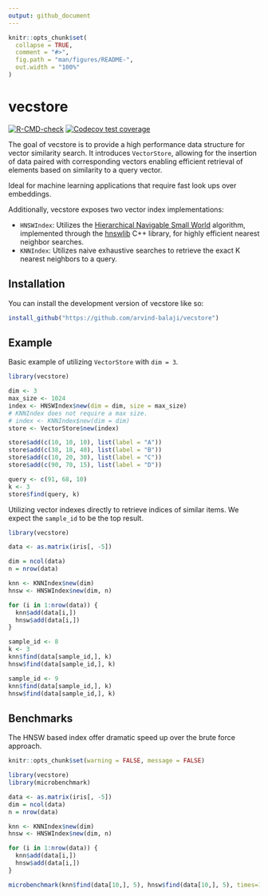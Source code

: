 ```yaml
---
output: github_document
---
```


<!-- README.md is generated from README.Rmd. Please edit that file -->

```r
knitr::opts_chunk$set(
  collapse = TRUE,
  comment = "#>",
  fig.path = "man/figures/README-",
  out.width = "100%"
)
```

# vecstore


<!-- badges: start -->

[![R-CMD-check](https://github.com/arvind-balaji/vecstore/actions/workflows/R-CMD-check.yaml/badge.svg)](https://github.com/arvind-balaji/vecstore/actions/workflows/R-CMD-check.yaml)
[![Codecov test coverage](https://codecov.io/gh/arvind-balaji/vecstore/branch/main/graph/badge.svg)](https://app.codecov.io/gh/arvind-balaji/vecstore?branch=main)
<!-- badges: end -->

The goal of vecstore is to provide a high performance data structure for vector similarity search. It introduces `VectorStore`, allowing for the insertion of data paired with corresponding vectors enabling efficient retrieval of elements based on similarity to a query vector.

Ideal for machine learning applications that require fast look ups over embeddings.

Additionally, vecstore exposes two vector index implementations:

- `HNSWIndex`: Utilizes the [Hierarchical Navigable Small World](https://doi.org/10.48550/arXiv.1603.09320) algorithm, implemented through the [hnswlib](https://github.com/nmslib/hnswlib) C++ library, for highly efficient nearest neighbor searches.
- `KNNIndex`: Utilizes naive exhaustive searches to retrieve the exact K nearest neighbors to a query.

## Installation

You can install the development version of vecstore like so:

``` r
install_github("https://github.com/arvind-balaji/vecstore")
```

## Example

Basic example of utilizing `VectorStore` with `dim = 3`.


```r
library(vecstore)

dim <- 3
max_size <- 1024
index <- HNSWIndex$new(dim = dim, size = max_size)
# KNNIndex does not require a max size.
# index <- KNNIndex$new(dim = dim)
store <- VectorStore$new(index)

store$add(c(10, 10, 10), list(label = "A"))
store$add(c(38, 18, 40), list(label = "B"))
store$add(c(10, 20, 30), list(label = "C"))
store$add(c(90, 70, 15), list(label = "D"))

query <- c(91, 68, 10)
k <- 3
store$find(query, k)
```


Utilizing vector indexes directly to retrieve indices of similar items. We expect the `sample_id` to be the top result. 


```r
library(vecstore)

data <- as.matrix(iris[, -5])

dim = ncol(data)
n = nrow(data)

knn <- KNNIndex$new(dim)
hnsw <- HNSWIndex$new(dim, n)

for (i in 1:nrow(data)) {
  knn$add(data[i,])
  hnsw$add(data[i,])
}

sample_id <- 8
k <- 3
knn$find(data[sample_id,], k)
hnsw$find(data[sample_id,], k)

sample_id <- 9
knn$find(data[sample_id,], k)
hnsw$find(data[sample_id,], k)
```
## Benchmarks

The HNSW based index offer dramatic speed up over the brute force approach.

```r
knitr::opts_chunk$set(warning = FALSE, message = FALSE) 
```

```r
library(vecstore)
library(microbenchmark)

data <- as.matrix(iris[, -5])
dim = ncol(data)
n = nrow(data)

knn <- KNNIndex$new(dim)
hnsw <- HNSWIndex$new(dim, n)

for (i in 1:nrow(data)) {
  knn$add(data[i,])
  hnsw$add(data[i,])
}

microbenchmark(knn$find(data[10,], 5), hnsw$find(data[10,], 5), times=100L)
```


<!-- You'll still need to render `README.Rmd` regularly, to keep `README.md` up-to-date. `devtools::build_readme()` is handy for this. -->

<!-- You can also embed plots, for example: -->

<!-- ```{r pressure, echo = FALSE} -->
<!-- plot(pressure) -->
<!-- ``` -->

<!-- In that case, don't forget to commit and push the resulting figure files, so they display on GitHub and CRAN. -->
